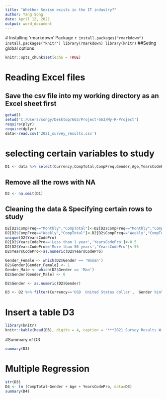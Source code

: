 ---
title: "Whether Sexism exists in the IT industry?"
author: Yang Song
date: April 12, 2022
output: word_document
---
  # Installing 'rmarkdown' Package
  ```{r pressure, eval=FALSE}
install.packages("rmarkdown")
install.packages("knitr")
library(rmarkdown)
library(knitr)
```
##Seting global options
```{r setup, include=FALSE}
knitr::opts_chunk$set(echo = TRUE)
```
# Reading Excel files
## Save the csv file into my working directory as an Excel sheet first
```{r echo=FALSE}
getwd()
setwd('C:/Users/songy/Desktop/663/Project-663/My-R-Project')
require(plyr)
require(dplyr)
data<-read.csv('2021_survey_results.csv')
```
# selecting certain variables to study
```{r echo=FALSE, include=FALSE, warning=FALSE}

D1 <- data %>% select(Currency,CompTotal,CompFreq,Gender,Age,YearsCodePro)
```
## Remove all the rows with NA
```{r echo=TRUE}
D2 <- na.omit(D1)
```
## Cleaning the data & Specifying certain rows to study
```{r echo=TRUE}
D2[D2$CompFreq=="Monthly","CompTotal"]<-D2[D2$CompFreq=="Monthly","CompTotal"]*12
D2[D2$CompFreq=="Weekly","CompTotal"]<-D2[D2$CompFreq=="Weekly","CompTotal"]*52
unique(D2$YearsCodePro)
D2[D2$YearsCodePro=='Less than 1 year','YearsCodePro']<-0.5
D2[D2$YearsCodePro=='More than 50 years','YearsCodePro']<-55
D2$YearsCodePro<-as.numeric(D2$YearsCodePro)

Gender_Female <- which(D2$Gender == 'Woman')
D2$Gender[Gender_Female] <- 1
Gender_Male <- which(D2$Gender == 'Man')
D2$Gender[Gender_Male] <- 0

D2$Gender <- as.numeric(D2$Gender)

D3 <- D2 %>% filter(Currency=='USD	United States dollar',  Gender %in% c('0', '1'), YearsCodePro %in% c(1:50))
```
# Insert a table D3
```{r echo = FALSE }
library(knitr)
knitr::kable(head(D3), digits = 4, caption = '***2021 Survey Results With Studied Variables***')
```
#Summary of D3
```{r}
summary(D3)
```

# Multiple Regression
```{r echo=FALSE}
str(D3)
D4 <- lm (CompTotal~Gender + Age + YearsCodePro, data=D3)
summary(D4)
```